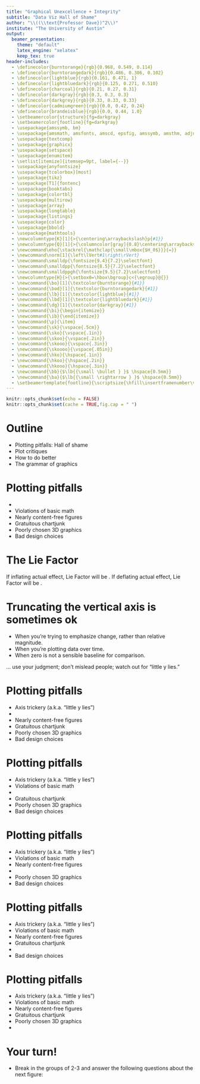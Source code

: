 ```yaml
---
title: "Graphical Unexcellence + Integrity"
subtitle: "Data Viz Hall of Shame"
author: "\\((\\text{Professor Dave})^2\\)"
institute: "The University of Austin"
output:
  beamer_presentation:
    theme: "default"
    latex_engine: "xelatex"
    keep_tex: true
header-includes:
  - \definecolor{burntorange}{rgb}{0.968, 0.549, 0.114}
  - \definecolor{burntorangedark}{rgb}{0.486, 0.306, 0.102}
  - \definecolor{lightblue}{rgb}{0.161, 0.471, 1}
  - \definecolor{lightbluedark}{rgb}{0.125, 0.271, 0.510}
  - \definecolor{charcoal}{rgb}{0.21, 0.27, 0.31}
  - \definecolor{darkgray}{rgb}{0.3, 0.3, 0.3}
  - \definecolor{darkgrey}{rgb}{0.33, 0.33, 0.33}
  - \definecolor{cadmiumgreen}{rgb}{0.0, 0.42, 0.24}
  - \definecolor{brandeisblue}{rgb}{0.0, 0.44, 1.0}
  - \setbeamercolor{structure}{fg=darkgray}
  - \setbeamercolor{footline}{fg=darkgray}
  - \usepackage{amssymb, bm}
  - \usepackage{amsmath, amsfonts, amscd, epsfig, amssymb, amsthm, adjustbox}
  - \usepackage{textcomp}
  - \usepackage{graphicx}
  - \usepackage{setspace}
  - \usepackage{enumitem}
  - \setlist[itemize]{itemsep=9pt, label={--}}
  - \usepackage{anyfontsize}
  - \usepackage{tcolorbox}[most]
  - \usepackage{tikz}
  - \usepackage[T1]{fontenc}
  - \usepackage{booktabs}
  - \usepackage{colortbl}
  - \usepackage{multirow}
  - \usepackage{array}
  - \usepackage{longtable}
  - \usepackage{listings}
  - \usepackage{color}
  - \usepackage{bbold}
  - \usepackage{mathtools}
  - \newcolumntype{K}[1]{>{\centering\arraybackslash}p{#1}}
  - \newcolumntype{Q}[1]{>{\columncolor[gray]{0.8}\centering\arraybackslash}p{#1}}
  - \newcommand\eho{\stackrel{\mathclap{\small\mbox{$H_0$}}}{=}}
  - \newcommand\norm[1]{\left\lVert#1\right\rVert}
  - \newcommand\smalldp{\fontsize{9.4}{7.2}\selectfont}
  - \newcommand\smalldpp{\fontsize{8.5}{7.2}\selectfont}
  - \newcommand\smalldppgh{\fontsize{9.5}{7.2}\selectfont}
  - \newcolumntype{H}{>{\setbox0=\hbox\bgroup}c<{\egroup}@{}}
  - \newcommand{\bo}[1]{\textcolor{burntorange}{#1}}
  - \newcommand{\bod}[1]{\textcolor{burntorangedark}{#1}}
  - \newcommand{\lb}[1]{\textcolor{lightblue}{#1}}
  - \newcommand{\lbd}[1]{\textcolor{lightbluedark}{#1}}
  - \newcommand{\dg}[1]{\textcolor{darkgray}{#1}}
  - \newcommand{\bi}{\begin{itemize}}
  - \newcommand{\ib}{\end{itemize}}
  - \newcommand{\p}{\item}
  - \newcommand{\sk}{\vspace{.5cm}}
  - \newcommand{\sko}{\vspace{.1in}}
  - \newcommand{\skoo}{\vspace{.2in}}
  - \newcommand{\skooo}{\vspace{.3in}}
  - \newcommand{\skoooo}{\vspace{.05in}}
  - \newcommand{\hko}{\hspace{.1in}}
  - \newcommand{\hkoo}{\hspace{.2in}}
  - \newcommand{\hkooo}{\hspace{.3in}}
  - \newcommand{\bb}{$\lb{{\small \bullet } }$ \hspace{0.5mm}}
  - \newcommand{\ba}{$\lb{{\small \rightarrow } }$ \hspace{0.5mm}}
  - \setbeamertemplate{footline}{\scriptsize{\hfill\insertframenumber\vspace{-.2cm}\hspace*{.35cm}}} 
---
```



```r
knitr::opts_chunk$set(echo = FALSE)
knitr::opts_chunk$set(cache = TRUE,fig.cap = " ")
```

# Outline

-   Plotting pitfalls: Hall of shame
-   Plot critiques
-   How to do better
-   The grammar of graphics \textcolor{gray}{(time permitting)}
<!-- -   The five most important plots -->
<!-- -   Enriching plots (color, faceting, labels, etc) -->

# Plotting pitfalls

-   \textcolor{orange}{Axis trickery (a.k.a. “little y lies”)}
-   Violations of basic math
-   Nearly content-free figures
-   Gratuitous chartjunk
-   Poorly chosen 3D graphics
-   Bad design choices

# 

 \begin{tikzpicture}[remember picture, overlay]
        \node[at=(current page.center)] {
            \includegraphics[width=\paperwidth, keepaspectratio]{hallofshame_figs/fig_5.png}
        };
    \end{tikzpicture}

 <!-- \centering -->
 <!--    \resizebox{\paperwidth}{\paperheight}{\includegraphics{hallofshame_figs/fig_5.png}} -->
<!-- ![](hallofshame_figs/fig_5.png) -->

# 

\begin{tikzpicture}[remember picture, overlay]
        \node[at=(current page.center)] {
            \includegraphics[width=\paperwidth, keepaspectratio]{hallofshame_figs/fig_6.png}
        };
    \end{tikzpicture}

<!-- ![](hallofshame_figs/fig_6.png) -->

# 

\begin{tikzpicture}[remember picture, overlay]
        \node[at=(current page.center)] {
            \includegraphics[width=\paperwidth, keepaspectratio]{hallofshame_figs/fig_7.png}
        };
    \end{tikzpicture}

<!-- ![](hallofshame_figs/fig_7.png) -->

# 

\begin{tikzpicture}[remember picture, overlay]
        \node[at=(current page.center)] {
            \includegraphics[width=\paperwidth, keepaspectratio]{hallofshame_figs/fig_8.png}
        };
    \end{tikzpicture}

<!-- ![](hallofshame_figs/fig_8.png) -->

# The Lie Factor

\begin{equation*}
\text{Lie Factor} = \frac{\text{size of effect shown in graphic}}{\text{size of effect in data}}
\end{equation*}

If inflating actual effect, Lie Factor will be \textcolor{orange}{greater than 1}.  If deflating actual effect, Lie Factor will be \textcolor{orange}{less than 1}.

# 

\centering

\huge \dg{And yet ...}

# 

\begin{tikzpicture}[remember picture, overlay]
        \node[at=(current page.center)] {
            \includegraphics[width=\paperwidth, keepaspectratio]{hallofshame_figs/viz7.png}
        };
    \end{tikzpicture}


# 

\begin{tikzpicture}[remember picture, overlay]
        \node[at=(current page.center)] {
            \includegraphics[width=\paperwidth, keepaspectratio]{hallofshame_figs/viz8.png}
        };
    \end{tikzpicture}


# 

\begin{tikzpicture}[remember picture, overlay]
        \node[at=(current page.center)] {
            \includegraphics[width=\paperwidth, keepaspectratio]{hallofshame_figs/fig_10.png}
        };
    \end{tikzpicture}

<!-- ![](hallofshame_figs/fig_10.png) -->

#

\begin{tikzpicture}[remember picture, overlay]
        \node[at=(current page.center)] {
            \includegraphics[width=\paperwidth, keepaspectratio]{hallofshame_figs/fig_11.png}
        };
    \end{tikzpicture}

<!-- ![](hallofshame_figs/fig_11.png) -->

#

\begin{tikzpicture}[remember picture, overlay]
        \node[at=(current page.center)] {
            \includegraphics[width=\paperwidth, keepaspectratio]{hallofshame_figs/fig_12.png}
        };
    \end{tikzpicture}

<!-- ![](hallofshame_figs/fig_12.png) -->

# Truncating the vertical axis is sometimes ok

-   When you're trying to emphasize change, rather than relative magnitude.
-   When you're plotting data over time.
-   When zero is not a sensible baseline for comparison.

\textcolor{orange}{Bottom line} ... use your judgment; don't mislead people; watch out for "little y lies."


# Plotting pitfalls

-   Axis trickery (a.k.a. “little y lies”)
-   \textcolor{orange}{Violations of basic math}
-   Nearly content-free figures
-   Gratuitous chartjunk
-   Poorly chosen 3D graphics
-   Bad design choices


#

\begin{tikzpicture}[remember picture, overlay]
        \node[at=(current page.center)] {
            \includegraphics[width=\paperwidth, keepaspectratio]{hallofshame_figs/fig_15.png}
        };
    \end{tikzpicture}

<!-- ![](hallofshame_figs/fig_15.png) -->

# 

\begin{tikzpicture}[remember picture, overlay]
        \node[at=(current page.center)] {
            \includegraphics[width=\paperwidth, keepaspectratio]{hallofshame_figs/fig_16.png}
        };
    \end{tikzpicture}

<!-- ![](hallofshame_figs/fig_16.png) -->

# 

\begin{tikzpicture}[remember picture, overlay]
        \node[at=(current page.center)] {
            \includegraphics[width=\paperwidth, keepaspectratio]{hallofshame_figs/fig_17.png}
        };
    \end{tikzpicture}

<!-- ![](hallofshame_figs/fig_17.png) -->

# 

\begin{tikzpicture}[remember picture, overlay]
        \node[at=(current page.center)] {
            \includegraphics[width=\paperwidth, keepaspectratio]{hallofshame_figs/fig_18.png}
        };
    \end{tikzpicture}

<!-- ![](hallofshame_figs/fig_18.png) -->


# 

\begin{tikzpicture}[remember picture, overlay]
        \node[at=(current page.center)] {
            \includegraphics[width=\paperwidth, keepaspectratio]{hallofshame_figs/fig_19.png}
        };
    \end{tikzpicture}

<!-- ![](hallofshame_figs/fig_19.png) -->

# Plotting pitfalls

-   Axis trickery (a.k.a. “little y lies”)
-   Violations of basic math
-   \textcolor{orange}{Nearly content-free figures}
-   Gratuitous chartjunk
-   Poorly chosen 3D graphics
-   Bad design choices


# 

\begin{tikzpicture}[remember picture, overlay]
        \node[at=(current page.center)] {
            \includegraphics[width=\paperwidth, keepaspectratio]{hallofshame_figs/fig_21.png}
        };
    \end{tikzpicture}

<!-- ![](hallofshame_figs/fig_21.png) -->

# 

\begin{tikzpicture}[remember picture, overlay]
        \node[at=(current page.center)] {
            \includegraphics[width=\paperwidth, keepaspectratio]{hallofshame_figs/fig_22.png}
        };
    \end{tikzpicture}

<!-- ![](hallofshame_figs/fig_22.png) -->

# 

\begin{tikzpicture}[remember picture, overlay]
        \node[at=(current page.center)] {
            \includegraphics[width=\paperwidth, keepaspectratio]{hallofshame_figs/fig_23.png}
        };
    \end{tikzpicture}

<!-- ![](hallofshame_figs/fig_23.png) -->

# Plotting pitfalls

-   Axis trickery (a.k.a. “little y lies”)
-   Violations of basic math
-   Nearly content-free figures
-   \textcolor{orange}{Gratuitous chartjunk}
-   Poorly chosen 3D graphics
-   Bad design choices


#

\begin{tikzpicture}[remember picture, overlay]
        \node[at=(current page.center)] {
            \includegraphics[width=\paperwidth, keepaspectratio]{hallofshame_figs/fig_25.png}
        };
    \end{tikzpicture}

<!-- ![](hallofshame_figs/fig_25.png) -->

#

\begin{tikzpicture}[remember picture, overlay]
        \node[at=(current page.center)] {
            \includegraphics[width=\paperwidth, keepaspectratio]{hallofshame_figs/fig_26.png}
        };
    \end{tikzpicture}

<!-- ![](hallofshame_figs/fig_26.png) -->

#

\begin{tikzpicture}[remember picture, overlay]
        \node[at=(current page.center)] {
            \includegraphics[width=\paperwidth, keepaspectratio]{hallofshame_figs/fig_27.png}
        };
    \end{tikzpicture}
    
# 

\begin{tikzpicture}[remember picture, overlay]
        \node[at=(current page.center)] {
            \includegraphics[width=\paperwidth, keepaspectratio]{hallofshame_figs/viz20.png}
        };
    \end{tikzpicture}


<!-- ![](hallofshame_figs/fig_27.png) -->


# Plotting pitfalls

-   Axis trickery (a.k.a. “little y lies”)
-   Violations of basic math
-   Nearly content-free figures
-   Gratuitous chartjunk
-   \textcolor{orange}{Poorly chosen 3D graphics}
-   Bad design choices


#

\begin{tikzpicture}[remember picture, overlay]
        \node[at=(current page.center)] {
            \includegraphics[width=\paperwidth, keepaspectratio]{hallofshame_figs/fig_29.png}
        };
    \end{tikzpicture}

<!-- ![](hallofshame_figs/fig_29.png) -->

#

\begin{tikzpicture}[remember picture, overlay]
        \node[at=(current page.center)] {
            \includegraphics[width=\paperwidth, keepaspectratio]{hallofshame_figs/fig_30.png}
        };
    \end{tikzpicture}

<!-- ![](hallofshame_figs/fig_30.png) -->

#

\begin{tikzpicture}[remember picture, overlay]
        \node[at=(current page.center)] {
            \includegraphics[width=\paperwidth, keepaspectratio]{hallofshame_figs/fig_31.png}
        };
    \end{tikzpicture}

<!-- ![](hallofshame_figs/fig_31.png) -->

#

\begin{tikzpicture}[remember picture, overlay]
        \node[at=(current page.center)] {
            \includegraphics[width=\paperwidth, keepaspectratio]{hallofshame_figs/fig_32.png}
        };
    \end{tikzpicture}

<!-- ![](hallofshame_figs/fig_32.png) -->


# Plotting pitfalls

-   Axis trickery (a.k.a. “little y lies”)
-   Violations of basic math
-   Nearly content-free figures
-   Gratuitous chartjunk
-   Poorly chosen 3D graphics
-   \textcolor{orange}{Bad design choices}

#

\begin{tikzpicture}[remember picture, overlay]
        \node[at=(current page.center)] {
            \includegraphics[width=\paperwidth, keepaspectratio]{hallofshame_figs/fig_34.png}
        };
    \end{tikzpicture}

<!-- ![](hallofshame_figs/fig_34.png) -->

#

\begin{tikzpicture}[remember picture, overlay]
        \node[at=(current page.center)] {
            \includegraphics[width=\paperwidth, keepaspectratio]{hallofshame_figs/fig_35.png}
        };
    \end{tikzpicture}

<!-- ![](hallofshame_figs/fig_35.png) -->

#

\begin{tikzpicture}[remember picture, overlay]
        \node[at=(current page.center)] {
            \includegraphics[width=\paperwidth, keepaspectratio]{hallofshame_figs/fig_36.png}
        };
    \end{tikzpicture}

<!-- ![](hallofshame_figs/fig_36.png) -->

#


\begin{tikzpicture}[remember picture, overlay]
        \node[at=(current page.center)] {
            \includegraphics[width=\paperwidth, keepaspectratio]{hallofshame_figs/fig_37.png}
        };
    \end{tikzpicture}

<!-- ![](hallofshame_figs/fig_37.png) -->

#

\begin{tikzpicture}[remember picture, overlay]
        \node[at=(current page.center)] {
            \includegraphics[width=\paperwidth, keepaspectratio]{hallofshame_figs/fig_38.png}
        };
    \end{tikzpicture}

<!-- ![](hallofshame_figs/fig_38.png) -->

#

\begin{tikzpicture}[remember picture, overlay]
        \node[at=(current page.center)] {
            \includegraphics[width=\paperwidth, keepaspectratio]{hallofshame_figs/fig_39.png}
        };
    \end{tikzpicture}

<!-- ![](hallofshame_figs/fig_39.png) -->


# Your turn!

- Break in the groups of 2-3 and answer the following questions about the next figure:

\begin{itemize}
  \item What is this figure trying to convey, and is it successful or not?
  \item If successful, what features make it so?  If unsuccessful, what would you change to make it the best graphic ever?
\end{itemize}

#

\begin{tikzpicture}[remember picture, overlay]
        \node[at=(current page.center)] {
            \includegraphics[width=\paperwidth, keepaspectratio]{hallofshame_figs/fig_43.png}
        };
    \end{tikzpicture}
    
#

\begin{tikzpicture}[remember picture, overlay]
        \node[at=(current page.center)] {
            \includegraphics[height=\paperheight, keepaspectratio]{hallofshame_figs/viz31.png}
        };
    \end{tikzpicture}
    

# 

\centering

\huge \dg{How to do better ...}

#

\begin{tikzpicture}[remember picture, overlay]
        \node[at=(current page.center)] {
            \includegraphics[width=\paperwidth, keepaspectratio]{hallofshame_figs/viz34.png}
        };
    \end{tikzpicture}

#

\begin{tikzpicture}[remember picture, overlay]
        \node[at=(current page.center)] {
            \includegraphics[width=\paperwidth, keepaspectratio]{hallofshame_figs/viz35.png}
        };
    \end{tikzpicture}
    
#

\begin{tikzpicture}[remember picture, overlay]
        \node[at=(current page.center)] {
            \includegraphics[width=\paperwidth, keepaspectratio]{hallofshame_figs/viz36.png}
        };
    \end{tikzpicture}

#

\begin{tikzpicture}[remember picture, overlay]
        \node[at=(current page.center)] {
            \includegraphics[width=\paperwidth, keepaspectratio]{hallofshame_figs/viz37.png}
        };
    \end{tikzpicture}


#

\begin{tikzpicture}[remember picture, overlay]
        \node[at=(current page.center)] {
            \includegraphics[width=\paperwidth, keepaspectratio]{hallofshame_figs/viz38.png}
        };
    \end{tikzpicture}

#

\begin{tikzpicture}[remember picture, overlay]
        \node[at=(current page.center)] {
            \includegraphics[width=\paperwidth, keepaspectratio]{hallofshame_figs/viz39.png}
        };
    \end{tikzpicture}
    
#

\begin{tikzpicture}[remember picture, overlay]
        \node[at=(current page.center)] {
            \includegraphics[width=\paperwidth, keepaspectratio]{hallofshame_figs/viz42.png}
        };
    \end{tikzpicture}
    

#

\begin{tikzpicture}[remember picture, overlay]
        \node[at=(current page.center)] {
            \includegraphics[width=\paperwidth, keepaspectratio]{hallofshame_figs/viz43.png}
        };
    \end{tikzpicture}
    
#

\begin{tikzpicture}[remember picture, overlay]
        \node[at=(current page.center)] {
            \includegraphics[width=\paperwidth, keepaspectratio]{hallofshame_figs/fig_44.png}
        };
    \end{tikzpicture}
    
#

\begin{tikzpicture}[remember picture, overlay]
        \node[at=(current page.center)] {
            \includegraphics[width=\paperwidth, keepaspectratio]{hallofshame_figs/fig_45.png}
        };
    \end{tikzpicture}
    
#

\begin{tikzpicture}[remember picture, overlay]
        \node[at=(current page.center)] {
            \includegraphics[width=\paperwidth, keepaspectratio]{hallofshame_figs/fig_46.png}
        };
    \end{tikzpicture}
    
#

\begin{tikzpicture}[remember picture, overlay]
        \node[at=(current page.center)] {
            \includegraphics[width=\paperwidth, keepaspectratio]{hallofshame_figs/fig_47.png}
        };
    \end{tikzpicture}

#

\begin{tikzpicture}[remember picture, overlay]
        \node[at=(current page.center)] {
            \includegraphics[width=\paperwidth, keepaspectratio]{hallofshame_figs/fig_48.png}
        };
    \end{tikzpicture}
    
#

\begin{tikzpicture}[remember picture, overlay]
        \node[at=(current page.center)] {
            \includegraphics[width=\paperwidth, keepaspectratio]{hallofshame_figs/fig_49.png}
        };
    \end{tikzpicture}








<!-- ![](hallofshame_figs/fig_43.png) -->

<!-- # -->

<!-- ![](hallofshame_figs/fig_46.png) -->

<!-- # -->

<!-- ![](hallofshame_figs/fig_47.png) -->

<!-- # -->

<!-- ![](hallofshame_figs/fig_48.png) -->

<!-- # -->

<!-- ![](hallofshame_figs/fig_53.png) -->

<!-- # -->

<!-- ![](hallofshame_figs/fig_54.png) -->

<!-- # -->

<!-- ![](hallofshame_figs/fig_58.png) -->

<!-- # -->

<!-- ![](hallofshame_figs/fig_61.png) -->

<!-- # -->

<!-- ![](hallofshame_figs/fig_62.png) -->

<!-- # -->

<!-- ![](hallofshame_figs/fig_63.png) -->

<!-- # -->

<!-- ![](hallofshame_figs/fig_64.png) -->

<!-- # -->

<!-- ![](hallofshame_figs/fig_70.png) -->

<!-- # -->

<!-- ![](hallofshame_figs/fig_75.png) -->

<!-- # -->

<!-- ![](hallofshame_figs/fig_76.png) -->

<!-- # -->

<!-- ![](hallofshame_figs/fig_77.png) -->
